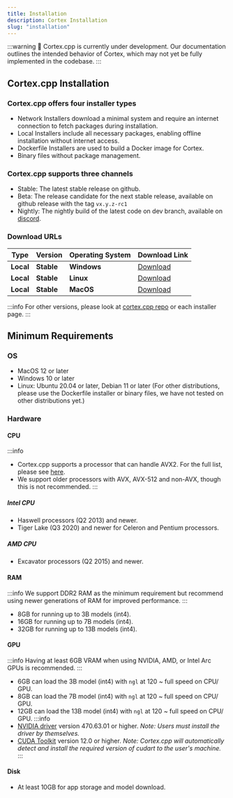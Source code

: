 ```yaml
---
title: Installation
description: Cortex Installation
slug: "installation"
---
```



:::warning
🚧 Cortex.cpp is currently under development. Our documentation outlines the intended behavior of Cortex, which may not yet be fully implemented in the codebase.
:::

## Cortex.cpp Installation
### Cortex.cpp offers four installer types
- Network Installers download a minimal system and require an internet connection to fetch packages during installation.
- Local Installers include all necessary packages, enabling offline installation without internet access.
- Dockerfile Installers are used to build a Docker image for Cortex.
- Binary files without package management.

### Cortex.cpp supports three channels
- Stable: The latest stable release on github.
- Beta: The release candidate for the next stable release, available on github release with the tag `vx.y.z-rc1`
- Nightly: The nightly build of the latest code on dev branch, available on [discord](https://discord.com/channels/1107178041848909847/1283654073488379904).

### Download URLs

| Type     | Version       | Operating System | Download Link                                                                                     |
|----------|---------------|------------------|---------------------------------------------------------------------------------------------------|
| **Local**    | **Stable**  | **Windows**      | [Download](https://app.cortexcpp.com/download/latest/windows-amd64-local)                         |
| **Local**    | **Stable**  | **Linux**        | [Download](https://app.cortexcpp.com/download/latest/linux-amd64-local)                           |
| **Local**    | **Stable**  | **MacOS**        | [Download](https://app.cortexcpp.com/download/latest/mac-universal-local)                         |

:::info
For other versions, please look at [cortex.cpp repo](https://github.com/janhq/cortex.cpp) or each installer page.
:::


## Minimum Requirements

### OS
- MacOS 12 or later
- Windows 10 or later
- Linux: Ubuntu 20.04 or later, Debian 11 or later (For other distributions, please use the Dockerfile installer or binary files, we have not tested on other distributions yet.)

### Hardware
#### CPU
:::info
- Cortex.cpp supports a processor that can handle AVX2. For the full list, please see [here](https://en.wikipedia.org/wiki/Advanced_Vector_Extensions#CPUs_with_AVX2).
- We support older processors with AVX, AVX-512 and non-AVX, though this is not recommended.
:::

##### Intel CPU
- Haswell processors (Q2 2013) and newer.
- Tiger Lake (Q3 2020) and newer for Celeron and Pentium processors.
##### AMD CPU
- Excavator processors (Q2 2015) and newer.

#### RAM
:::info
We support DDR2 RAM as the minimum requirement but recommend using newer generations of RAM for improved performance.
:::
- 8GB for running up to 3B models (int4).
- 16GB for running up to 7B models (int4).
- 32GB for running up to 13B models (int4).

#### GPU
:::info
Having at least 6GB VRAM when using NVIDIA, AMD, or Intel Arc GPUs is recommended.
:::
- 6GB can load the 3B model (int4) with `ngl` at 120 ~ full speed on CPU/ GPU.
- 8GB can load the 7B model (int4) with `ngl` at 120 ~ full speed on CPU/ GPU.
- 12GB can load the 13B model (int4) with `ngl` at 120 ~ full speed on CPU/ GPU.
:::info
- [NVIDIA driver](https://www.nvidia.com/Download/index.aspx) version 470.63.01 or higher.
  *Note: Users must install the driver by themselves.*
- [CUDA Toolkit](https://developer.nvidia.com/cuda-toolkit) version 12.0 or higher. *Note: Cortex.cpp will automatically detect and install the required version of cudart to the user's machine.*
:::
#### Disk
- At least 10GB for app storage and model download.